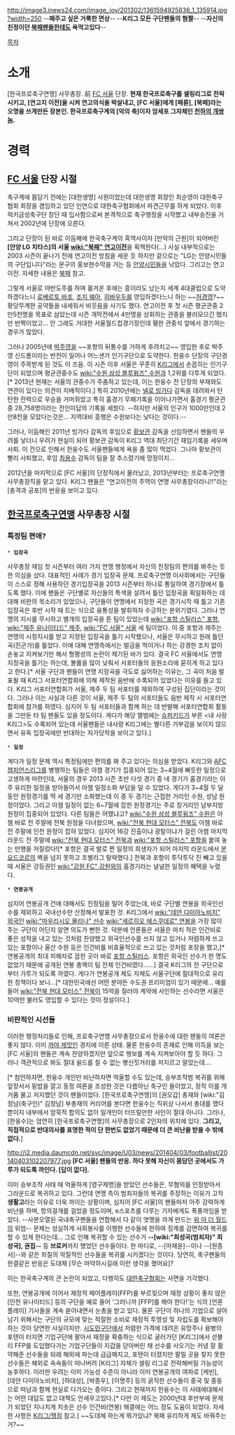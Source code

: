 http://image3.inews24.com/image_joy/201302/1361594925836_1_135914.jpg?width=250
--'''패주고 싶은 거룩한 면상'''--
--'''K리그 모든 구단팬들의 혐짤'''--
--'''자신의 친정이던 [[북패]]팬들한테도 욕먹고있다'''--

[[목차]]
= 소개 =
[한국프로축구연맹] 사무총장. 前 [[FC 서울]] 단장. '''현재 한국프로축구를 셀링리그로 전락시키고, [연고지 이전]을 시켜 연고의식을 박살내고, [FC 서울]에게 [패륜], [북패]라는 오명을 쓰게만든 장본인. 한국프로축구계의 [악의 축]이자 암세포 그자체인 [[천하의 개쌍놈]].'''

= 경력 =
== [[FC 서울]] 단장 시절 ==
축구계에 몸담기 전에는 [대한생명] 사원이었는데 대한생명 회장인 최순영이 대한축구협회 회장을 겸임하고 있던 인연으로 대한축구협회에서 파견근무를 하게 되었다. 이후 럭키금성축구단 창단 때 입사함으로써 본격적으로 축구행정을 시작했고 내부승진을 거쳐서 2002년에 단장에 오른다.

그리고 단장이 된 바로 이듬해에 한국축구계의 흑역사이자 [만악의 근원]이 되어버린 '''[안양 LG 치타스]의 서울 [[wiki:"북패" 연고이전]]'''을 획책한다(...) 사실 내부적으로는 2003 시즌이 끝나기 전에 연고이전 방침을 세운 듯 하지만 겉으로는 "LG는 안양시민들의 구단입니다"라는 문구의 홍보현수막을 거는 등 [[안양시]]민들을 낚았다. 그리고는 연고이전. 자세한 내용은 [[북패]] 참고. 

그렇게 서울로 야반도주를 하며 옮겨온 후에는 흥이라도 났는지 세계 4대클럽으로 도약하겠다느니 [[로베르토 바조]], [[조지 웨아]], [[히바우두]]를 영입하겠다느니 하는 ~~[[허경영]]?~~ 황당무계한 공약들을 내세워서 비웃음을 사기도 했다. 연고이전 후 첫 시즌 평균관중 2만5천명을 목표로 삼았는데 시즌 개막전에서 4만명을 상회하는 관중을 불러모으긴 했지만 반짝이었고... 안 그래도 거대한 서울월드컵경기장인데 휑한 관중석 앞에서 경기하는 경우가 많았다.

그러나 2005년에 [[박주영]]을 ~~포항의 뒤통수를 거하게 후려치고~~ 영입한 후로 박주영 신드롬이라는 반전이 일어나 어느샌가 인기구단으로 도약한다. 한웅수 단장의 구단경영이 주목받게 된 것도 이 즈음. 이 시즌 이후 서울은 꾸준히 [[K리그]]에서 손꼽히는 인기구단이 되었으며 평균관중수도 [[wiki:"수원 삼성 블루윙즈" 수원]]과 1,2위를 다투게 되었다.[* 2013년 현재는 서울의 관중수가 주춤하고 있는데, 이는 한웅수 전 단장의 부재와도 연관이 있다는 의견이 지배적이다.] 특히 2010년에는 [[넬로 빙가다]] 감독을 데려와서 탄탄한 전력으로 우승을 거머쥐었고 특히 홈경기 무패기록을 이어나가면서 홈경기 평균관중 28,758명이라는 전인미답의 기록을 세웠다. --하지만 서울의 인구가 1000만인데 2만8천을 모았다는것은... 지역대비 흥행은 수원보다는 낮다는 것이다.--

그러나, 이듬해인 2011년 빙가다 감독의 후임으로 [[황보관]] 감독을 선임하면서 팬들의 우려를 낳더니 우려가 현실이 되어 황보관 감독이 K리그 역대 최단기간 재임기록을 세우며 사퇴. 이 건으로 인해서 한웅수도 서울팬들에게 욕을 좀 많이 먹었다. 그나마 황보관이 빨리 사퇴했고, 후임 [[최용수]] 감독이 팀을 잘 추스렸기에 망정이지...

2012년을 마지막으로 [FC 서울]의 단장직에서 물러났고, 2013년부터는 프로축구연맹 사무총장직을 맡고 있다. K리그 팬들은 "연고이전의 주역이 연맹 사무총장이라니!!"라는 [충격과 공포]의 반응을 보이고 있다. 

== [[한국프로축구연맹]] 사무총장 시절 ==
=== 특정팀 편애? ===
 * '''입장곡'''
사무총장 재임 첫 시즌부터 여러 가지 연맹 행정에서 자신의 친정팀의 편의를 봐주는 듯한 의심을 샀다. 대표적인 사례가 경기 입장곡 문제. 프로축구연맹 이사회에서는 구단들이 스스로 정해 사용하던 경기입장곡을 2013 시즌부터 하나로 통일하여 경기장에서 틀도록 했다. 이에 팬들은 구단별로 자신들의 특색을 살려서 틀던 입장곡을 획일화하는 데 대해 비판의 목소리가 있었으나, 구단들이 연맹에서 지정한 곡은 경기시작 때 틀고 기존 입장곡은 후반 시작 때 트는 식으로 융통성을 발휘하자 수긍하는 분위기였다. 그러나 연맹의 지시를 무시하고 별개의 입장곡을 튼 팀이 있었는데 [[wiki:"포항 스틸러스" 포항]], [[wiki:"제주 유나이티드" 제주]], [[wiki:"FC 서울" 서울]] 세 팀이었다. 이 중 포항과 제주는 연맹의 시정지시를 받고 지정된 입장곡을 틀기 시작했으나, 서울은 무시하고 원래 틀던 곡(진군가)를 틀었다. 이에 대해 연맹측에서는 벌금을 먹이거나 하는 강경한 조치 없이 손놓고 지켜보기만 해서 형평성의 논란이 제기된 바가 있다. 결국 FC 서울에서도 연맹 지정곡을 틀기는 하는데, 볼륨을 많이 낮춰서 서포터들의 응원소리에 묻히게 하고 있다고 한다.[* 서울 구단과 팬들이 연맹 지정곡을 극도로 싫어하는 이유는, 그 곡이 처음 발표될 때 K리그 서포터연합회에 의해 제작된 음반에 수록되어 있었다는 이유를 들고 있다. K리그 서포터연합회가 서울, 제주 두 팀 서포터를 제외하여 구성된 집단이라는 것이다. 그러나 이는 사실과 다른 것이 서울, 제주 두 팀의 서포터들도 음반 제작 시 서포터연합회에 참가를 하였다. 심지어 두 팀 서포터들과 함께 하는 데 반발해 서포터연합회 활동을 그만둔 타 팀 팬들도 있을 정도이다. 게다가 해당 앨범에는 [[슈퍼키드]]가 부른 <내 사랑 K리그>도 수록되어 있는데 서울팬들은 내사랑 K리그에는 별다른 거부감을 보이지 않으면서 유독 입장곡에만 반대하는 자가당착을 보이고 있다.]

 * '''일정'''
게다가 일정 문제 역시 특정팀에만 편의를 봐 주고 있다는 의심을 받았다. K리그와 [[AFC 챔피언스리그]]를 병행하는 팀들은 아챔 경기가 집중되어 있는 3~4월에 빠듯한 일정으로 고생하게 마련인데, 서울의 경우 2013 시즌 초반 다섯 경기 중 네 경기가 홈경기라는 아주 유리한 일정을 받아들어서 아챔 일정소화 부담을 덜 수 있었다. 게다가 3~4월 두 달 동안 원정경기를 딱 세 경기만 소화했는데 이 중 두 경기는 근접한 거리인 수원, 성남 원정이었다. 그리고 아챔 일정이 없는 6~7월에 잡힌 원정경기는 주로 장거리인 남부지방 원정이 집중되어 있었다. 다른 팀들은 어땠냐고? [[wiki:"수원 삼성 블루윙즈" 수원]]은 아챔 바로 전 주말에 전북 원정을 다녀왔으며, [[wiki:"전북 현대 모터스" 전북]]도 아챔 바로 전 주말에 인천 원정이 잡혀 있었다. 심지어 16강 진출이냐 광탈이냐가 걸린 아챔 마지막 라운드 전 주말에 [[wiki:"전북 현대 모터스" 전북]]과 [[wiki:"포항 스틸러스" 포항]]을 붙여 놓는 만행을 저질렀다![* 포항은 결국 발로 짠 일정의 희생자가 되어 마지막 라운드에서 [[분요드코르]]의 벽을 넘지 못하고 조별리그 탈락했다.] 전북과 포항이 투닥투닥 진 빼고 있을 때 서울은 강등권인 [[wiki:"강원 FC" 강원]]와의 홈경기라는 널널한 일정의 혜택을 누렸다.

 * '''연봉공개'''
심지어 연봉공개 건에 대해서도 친정팀을 밀어 주었는데, 바로 구단별 연봉을 외국인선수를 제외하고 국내선수만 산정해서 발표한 것. K리그에서 [[wiki:"데얀 다미아노비치" 외국인]] [[wiki:"마우리시오 몰리나" 선수]] [[wiki:"세르히오 에스쿠데로" 연봉을]] 가장 많이 주는 구단이 어딘지 알면 의도가 뻔한 것. 덕분에 언론들은 서울은 마치 적은 인건비로 좋은 성적을 내고 있는 것처럼 찬양했고 외국인선수를 쓰지 않고 있거나 저렴하게 쓰고 있는 포항이나 울산 수원 등은 인건비를 비효율적으로 쓰고 있는 것처럼 포장을 했고,[* 연봉공개의 최대 피해자로 꼽힌 곳이 바로 [[포항 스틸러스]]. 포항은 외국인 선수가 한 명도 없었기 때문에 공개된 연봉 총액이 팀 전체 인건비였다......] 결국 K리그의 전 구단으로 부터 가루가 되도록 까였다. 게다가 연봉공개 제도 자체도 서울구단에 절대적으로 유리한 정책이다 보니...[* 대한민국에선 어떤 분야든 수도권 프리미엄이 있기 때문에... 예를 들어 [[wiki:"전북 현대 모터스" 전북]]이 15억을 질러야 계약에 사인하는 선수라면 서울은 10억만 불러도 영입할 수 있다는 것이 정설이다.]

=== 비판적인 시선들 ===
이러한 행정처리들로 인해, 프로축구연맹 사무총장으로서 한웅수에 대한 팬들의 여론은 좋지 않다. 이미 [[까야 제맛]]인 경지에 이른 상태. 물론 한웅수의 존재로 인해 이득을 보는 [FC 서울]의 팬들은 계속 찬양하겠지만 앞으로 행보를 계속 지켜보아야 할 듯 하다. 그러나 객관적으로 봐도 절대 쉴드를 칠 수 없는 병신짓거리를 저지르고 말았는데....

'''{{{+1 연맹이 승부조작 사건을 일으킨 범죄자들의 징계 감면 & 복귀 허용을 하겠다고 한것.}}}'''[* 첨언하자면, 한웅수 개인만 비난하자면 억울할 수도 있는데, 승부조작범 복귀를 위해 앞장서서 밑밥을 깔고 동정 여론을 조성한 것은 다름아닌 축구인 들이었고, 정작 이를 개거품 물고 저지했던 것이 팬들이었다. [한국프로축구연맹]의 [권오갑] 총재와 [wiki:"김정남(축구인)" 김정남] 부총재의 커리어를 본다면 한웅수는 직위상 나서서 총대를 맸다 뿐이지 내부에서 암묵적 합의도 없이 일개인이 터뜨릴만한 사인이 절대 아니다. 그러나, [한웅수]는 엄연히 [한국프로축구연맹]의 사무총장으로 2인자의 위치에 있다. '''그리고, 직접적으로 반대의사를 표명한 적이 단 한번도 없었기 때문에 더 큰 비난을 받을 수 밖에 없다.''']

http://i2.media.daumcdn.net/svc/image/U03/news/201404/03/footballist/20140403102207977.jpg
'''[FC 서울] 팬들의 반응. 하다 못해 자신이 몸담던 곳에서도 가루가 되도록 까인다. [답이 없다].'''

이미 승부조작 사태 때 억울하게 [영구제명]을 받았던 선수들은, 무혐의를 인정받아서 그라운드로 복귀하고 있다. 그런데 연맹 측이 범죄자들의 복귀를 주장하는 이유가 고작 '''생활고'''라는 이유로 더욱 까이는 상황이며, 심지어 [FC 서울]의 팬들마저 아주 강력하게 비난을 하며, 항의걸개를 걸었을 정도이며, e스포츠를 다루는 기자에게도 폭풍까임을 받았다. --사분오열된 국내축구팬들을 연합해서 다 같이 엿맹을 까게 만드는 [[위 아 더 월드]]의 위엄-- 문제는 성실하게 사회봉사를 이행한 선수들에 한하여 징계를 감면하여 복귀를 할 수 있게 한다는데... 그로 인해 복귀할 수 있는 선수가 '''--[wiki:"최성국(범죄자)" 최성국], 권집--''' 등 '''브로커'''까지 했었던 선수들이다. 한 마디로, --[마재윤]--이나 --[원종서]--와 같은 죄질의 악질적인 선수들을 복귀를 시키겠다는 것이다. 당연히, 축구팬들의 한결같은 반응은 도대체 [무슨 마약하시길래 이런 생각을 했어요]?

이는 한국축구계의 큰 논란이 되었고, 다행히도 [[대한축구협회]]는 사면을 기각했다.

또한, 연봉공개에 이어서 재정적 페어플레이(FFP)를 부르짖으며 재정 상황이 좋지 않은 [인천 유나이티드] 등의 구단을 예로 들어 '그러니까 [FFP]를 해야 한다!'는 식의 [언론플레이] 기사들을 계속 쏟아내면서 눈총을 받고 있다. 물론 구단이 하나의 기업으로 살아남기 위해서는 구단의 규모에 맞는 적절한 소비로 재정적 투명성 및 자립도를 확보해야 하는 것이 당연한 사실이지만. [[시민구단|시도민구단]]에서 저렴한 가격에 데려온 유망주나 용병의 포텐이 터지면 기업구단에 팔아서 재정을 확충하는 식으로 굴러가던 [K리그]에서 섣불리 FFP를 도입했다가는 기업구단들이 지갑을 닫아버린 채 선수를 사오기는 커녕 잘 활약해준 선수들을 되레 해외에 파는데 급급해지고, 포텐이 터졌지만 팔릴 곳을 찾지 못한 선수들은 해외로 속속들이 떠나버려 [K리그] 자체가 셀링 리그로 전락해버릴 가능성이 농후하다. 이러한 우려는 이미 가능성 수준이 아니라 이미 연봉공개의 여파로 [케빈], [데얀 다미아노비치], [하대성], [박종우], [이명주] 등의 굵직한 선수들이 중국 및 중동으로 떠남과 함께 현실로 다가오는 중이다. 그리고 현재까지 한웅수는 이 사태에대해서는 어떤 대답도 없고 대책도 안세우고있다.[* 다만 이 제도는 2000년대 후반부에 문제가 되었던 지나치게 치솟은 선수 인건비(연봉) 해결에는 어느 정도 도움이 되었다. 자세한 사항은 [[K리그/쟁점]] 참고.] ~~도데체 하는게 뭐가있냐? 북패 유리하게 제도 바꿔주는거?~~
